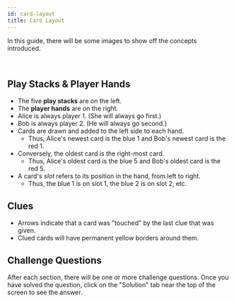 ```yaml
---
id: card-layout
title: Card Layout
---
```



<BeginnersGuideProgress id="card-layout" />

In this guide, there will be some images to show off the concepts introduced.

<br />

## Play Stacks & Player Hands

- The five **play stacks** are on the left.
- The **player hands** are on the right.
- Alice is always player 1. (She will always go first.)
- Bob is always player 2. (He will always go second.)
- Cards are drawn and added to the left side to each hand.
  - Thus, Alice's newest card is the blue 1 and Bob's newest card is the red 1.
- Conversely, the oldest card is the right-most card.
  - Thus, Alice's oldest card is the blue 5 and Bob's oldest card is the red 5.
- A card's _slot_ refers to its position in the hand, from left to right.
  - Thus, the blue 1 is on slot 1, the blue 2 is on slot 2, etc.

<CardLayout1 />

## Clues

- Arrows indicate that a card was "touched" by the last clue that was given.
- Clued cards will have permanent yellow borders around them.

<CardLayout2 />

## Challenge Questions

After each section, there will be one or more challenge questions. Once you have solved the question, click on the "Solution" tab near the top of the screen to see the answer.
